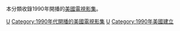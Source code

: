 本分類收錄1990年開播的[[美國|美國]][[電視影集|電視影集]]。

{{year by category
|m=1
|c=9
|d=9
|y=0
|cat=開播的美國電視影集
|sortkey=美國電視
|parent=各年開播的美國電視影集
|subcat=1990年美國電視
}}

[[Category:1990年開播的電視影集|U]]
[[Category:1990年代開播的美國電視影集|Category:1990年代開播的美國電視影集]]
[[Category:1990年電視劇集|U]]
[[Category:1990年美國建立|Category:1990年美國建立]]